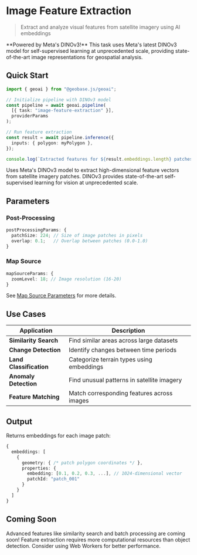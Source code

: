 
# Image Feature Extraction

> Extract and analyze visual features from satellite imagery using AI embeddings

<Callout type="default" emoji="🚀">
  **Powered by Meta's DINOv3!** This task uses Meta's latest DINOv3 model for self-supervised learning at unprecedented scale, 
  providing state-of-the-art image representations for geospatial analysis.
</Callout>

<VideoEmbed
  src="https://geobase-docs.s3.amazonaws.com/geobase-ai-assets/image-feature-extraction.mp4"
  title="Image Feature Extraction Demo"
/>

## Quick Start

```typescript
import { geoai } from "@geobase.js/geoai";

// Initialize pipeline with DINOv3 model
const pipeline = await geoai.pipeline(
  [{ task: "image-feature-extraction" }],
  providerParams
);

// Run feature extraction
const result = await pipeline.inference({
  inputs: { polygon: myPolygon },
});

console.log(`Extracted features for ${result.embeddings.length} patches`);
```

<Callout type="info" emoji="🎯">
  Uses Meta's DINOv3 model to extract high-dimensional feature vectors from satellite imagery patches. 
  DINOv3 provides state-of-the-art self-supervised learning for vision at unprecedented scale.
</Callout>

## Parameters

### Post-Processing

```typescript
postProcessingParams: {
  patchSize: 224; // Size of image patches in pixels
  overlap: 0.1;   // Overlap between patches (0.0-1.0)
}
```

### Map Source

```typescript
mapSourceParams: {
  zoomLevel: 18; // Image resolution (16-20)
}
```

See [Map Source Parameters](../concepts/InferenceParams#map-source-parameters) for more details.

## Use Cases

| Application           | Description                                    |
| --------------------- | ---------------------------------------------- |
| **Similarity Search** | Find similar areas across large datasets       |
| **Change Detection**  | Identify changes between time periods          |
| **Land Classification** | Categorize terrain types using embeddings     |
| **Anomaly Detection** | Find unusual patterns in satellite imagery     |
| **Feature Matching**  | Match corresponding features across images     |

## Output

Returns embeddings for each image patch:

```typescript
{
  embeddings: [
    {
      geometry: { /* patch polygon coordinates */ },
      properties: {
        embedding: [0.1, 0.2, 0.3, ...], // 1024-dimensional vector
        patchId: "patch_001"
      }
    }
  ]
}
```

## Coming Soon

<Callout type="info" emoji="🚧">
  Advanced features like similarity search and batch processing are coming soon!
</Callout>

<Callout type="warning" emoji="⚠️">
  Feature extraction requires more computational resources than object detection. Consider using Web Workers for better performance.
</Callout>
